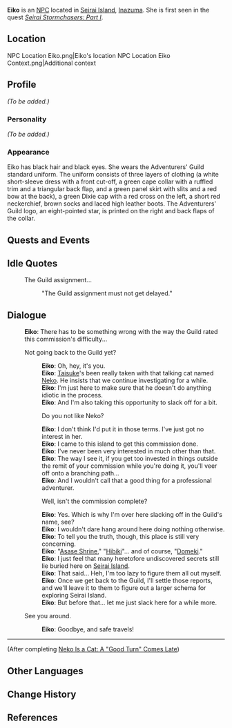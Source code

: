 {{Meta
<!-- REMOVE THIS TEMPLATE AFTER ADDING MISSING INFO -->
|missing_NPC_profile  = yes
}}
{{Character Infobox
|type             = NPC
|image            = NPC Eiko.png
|realname         = 
|region           = Inazuma
|affiliation      = Adventurers' Guild
|title            = Adventurer
|voiceCN          = 
|voiceJP          = 
}}
'''Eiko''' is an [[NPC]] located in [[Seirai Island]], [[Inazuma]]. She is first seen in the quest ''[[Seirai Stormchasers: Part I]]''.

==Location==
<gallery>
NPC Location Eiko.png|Eiko's location
NPC Location Eiko Context.png|Additional context
</gallery>

==Profile==
<!--detailed story/lore information goes here-->
''(To be added.)''

===Personality===
''(To be added.)''

===Appearance===
Eiko has black hair and black eyes. She wears the Adventurers' Guild standard uniform. The uniform consists of three layers of clothing (a white short-sleeve dress with a front cut-off, a green cape collar with a ruffled trim and a triangular back flap, and a green panel skirt with slits and a red bow at the back), a green Dixie cap with a red cross on the left, a short red neckerchief, brown socks and laced high leather boots. The Adventurers' Guild logo, an eight-pointed star, is printed on the right and back flaps of the collar.

==Quests and Events==
{{Quests and Events}}

==Idle Quotes==
{{Dialogue start}}
: {{DIcon|Idle}} The Guild assignment...
:: {{A|VO Eiko 01.ogg}} "The Guild assignment must not get delayed."
{{Dialogue end}}

==Dialogue==
{{Dialogue start}}
:'''Eiko''': There has to be something wrong with the way the Guild rated this commission's difficulty...
:{{DIcon}} Not going back to the Guild yet?
::'''Eiko''': Oh, hey, it's you.
::'''Eiko''': [[Taisuke]]'s been really taken with that talking cat named [[Neko]]. He insists that we continue investigating for a while.
::'''Eiko''': I'm just here to make sure that he doesn't do anything idiotic in the process.
::'''Eiko''': And I'm also taking this opportunity to slack off for a bit.
::{{DIcon}} Do you not like Neko?
::'''Eiko''': I don't think I'd put it in those terms. I've just got no interest in her.
::'''Eiko''': I came to this island to get this commission done.
::'''Eiko''': I've never been very interested in much other than that.
::'''Eiko''': The way I see it, if you get too invested in things outside the remit of your commission while you're doing it, you'll veer off onto a branching path...
::'''Eiko''': And I wouldn't call that a good thing for a professional adventurer.
::{{DIcon}} Well, isn't the commission complete?
::'''Eiko''': Yes. Which is why I'm over here slacking off in the Guild's name, see?
::'''Eiko''': I wouldn't dare hang around here doing nothing otherwise.
::'''Eiko''': To tell you the truth, though, this place is still very concerning.
::'''Eiko''': "[[Asase Shrine]]," "[[Asase Hibiki|Hibiki]]"... and of course, "[[Ako Domeki|Domeki]]."
::'''Eiko''': I just feel that many heretofore undiscovered secrets still lie buried here on [[Seirai Island]].
::'''Eiko''': That said... Heh, I'm too lazy to figure them all out myself.
::'''Eiko''': Once we get back to the Guild, I'll settle those reports, and we'll leave it to them to figure out a larger schema for exploring Seirai Island.
::'''Eiko''': But before that... let me just slack here for a while more.
:{{DIcon}} See you around.
::'''Eiko''': Goodbye, and safe travels!
----
;(After completing [[Neko Is a Cat: A "Good Turn" Comes Late]])
{{Transclude|Neko Is a Cat: A "Good Turn" Comes Late|After quest ET|section=1}}
{{Dialogue end}}

==Other Languages==
{{Other Languages
|default_hidden = 1
|en      = Eiko
|zhs     = 悦子
|zhs_rm  = Yuèzi
|zht     = 悅子
|zht_rm  = Yuèzǐ
|ja      = 悦子
|ja_rm   = Etsuko{{Assumed}}
|ko      = 에츠코
|ko_rm   = Echeuko
|es      = Eiko
|fr      = Eiko
|ru      = Эйко
|th      = Eiko
|vi      = Eiko
|de      = Eiko
|id      = Eiko
|pt      = Eiko
|tr      = Eiko
|it      = Eiko
}}

==Change History==
{{Change History|2.1}}

==References==
{{Reflist}}
